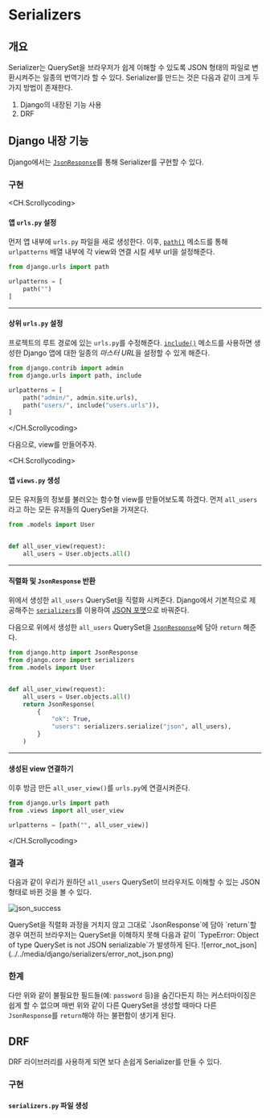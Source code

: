
# Serializers

## 개요

Serializer는 QuerySet을 브라우저가 쉽게 이해할 수 있도록 JSON 형태의 파일로 변환시켜주는 일종의 번역기라 할 수 있다.
Serializer를 만드는 것은 다음과 같이 크게 두 가지 방법이 존재한다.

1. Django의 내장된 기능 사용
2. DRF

## Django 내장 기능

Django에서는 [`JsonResponse`](https://docs.djangoproject.com/en/4.1/ref/request-response/#jsonresponse-objects)를 통해 Serializer를 구현할 수 있다.

### 구현

<CH.Scrollycoding>

#### 앱 `urls.py` 설정

먼저 앱 내부에 `urls.py` 파일을 새로 생성한다. 이후, [`path()`](https://docs.djangoproject.com/en/4.1/ref/urls/#path) 메소드를 통해 `urlpatterns` 배열 내부에 각 view와 연결 시킬 세부 url을 설정해준다.

```py users/urls.py
from django.urls import path

urlpatterns = [
    path("")
]
```

---

#### 상위 `urls.py` 설정

프로젝트의 루트 경로에 있는 `urls.py`를 수정해준다.
[`include()`](https://docs.djangoproject.com/en/4.1/ref/urls/#include) 메소드를 사용하면 생성한 Django 앱에 대한 일종의 *마스터 URL*을 설정할 수 있게 해준다.

```py project/urls.py focus=2,6
from django.contrib import admin
from django.urls import path, include

urlpatterns = [
    path("admin/", admin.site.urls),
    path("users/", include("users.urls")),
]
```

</CH.Scrollycoding>

다음으로, view를 만들어주자.

<CH.Scrollycoding>

#### 앱 `views.py` 생성

모든 유저들의 정보를 불러오는 함수형 view를 만들어보도록 하겠다.
먼저 `all_users`라고 하는 모든 유저들의 QuerySet을 가져온다.

```py users/views.py
from .models import User


def all_user_view(request):
    all_users = User.objects.all()
```

---

#### 직렬화 및 `JsonResponse` 반환

위에서 생성한 `all_users` QuerySet을 직렬화 시켜준다.
Django에서 기본적으로 제공해주는 [`serializers`](https://docs.djangoproject.com/en/4.1/topics/serialization/#serializing-data)를 이용하여 [JSON 포맷](https://docs.djangoproject.com/en/4.1/topics/serialization/#serialization-formats)으로 바꿔준다.

다음으로 위에서 생성한 `all_users` QuerySet을 [`JsonResponse`](https://docs.djangoproject.com/en/4.1/ref/request-response/#jsonresponse-objects)에 담아 `return` 해준다.

```py users/views.py focus=1:2,7:12
from django.http import JsonResponse
from django.core import serializers
from .models import User


def all_user_view(request):
    all_users = User.objects.all()
    return JsonResponse(
        {
            "ok": True,
            "users": serializers.serialize("json", all_users),
        }
    )
```

---

#### 생성된 view 연결하기

이후 방금 만든 `all_user_view()`를 `urls.py`에 연결시켜준다.

```py users/urls.py
from django.urls import path
from .views import all_user_view

urlpatterns = [path("", all_user_view)]
```

</CH.Scrollycoding>

### 결과

다음과 같이 우리가 원하던 `all_users` QuerySet이 브라우저도 이해할 수 있는 JSON 형태로 바뀐 것을 볼 수 있다.

![json_success](../../media/django/serializers/json_success.png)

<Callout type="warning" emoji="⚠️">
  QuerySet을 직렬화 과정을 거치지 않고 그대로 `JsonResponse`에 담아 `return`할
  경우 여전히 브라우저는 QuerySet을 이해하지 못해 다음과 같이 `TypeError: Object
  of type QuerySet is not JSON serializable`가 발생하게 된다.
  ![error_not_json](../../media/django/serializers/error_not_json.png)
</Callout>

### 한계

다만 위와 같이 불필요한 필드들(예: `password` 등)을 숨긴다든지 하는 커스터마이징은 쉽게 할 수 없으며
매번 위와 같이 다른 QuerySet을 생성할 때마다 다른 `JsonResponse`를 `return`해야 하는 불편함이 생기게 된다.

## DRF

DRF 라이브러리를 사용하게 되면 보다 손쉽게 Serializer를 만들 수 있다.

### 구현

#### `serializers.py` 파일 생성
